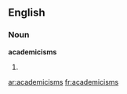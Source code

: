 ==English==

===Noun===
'''academicisms'''

# {{plural of|[[academicism]]}}

[[ar:academicisms]]
[[fr:academicisms]]